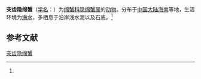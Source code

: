 {{Speciesbox
| name = 突齿隐绵蟹
| status = 
| status_system = 
| image = 
| genus = Cryptodromia
| species = protuberum
| authority = (Dai et Sung, 1981)<ref name='id11426'>{{cite web| url =http://www.bioinfo.cn/db05/BjdwSpecies.php?action=view&id=11426| title =突齿隐绵蟹| work =《中国动物物种编目数据库》| publisher =中国科学院微生物研究所| author =中国科学院动物研究所| accessdate =2009-04-28| deadurl =yes| archiveurl =https://web.archive.org/web/20160305002917/http://www.bioinfo.cn/db05/BjdwSpecies.php?action=view&id=11426| archivedate =2016-03-05}}</ref>
}}

'''突齿隐绵蟹'''（[[学名|学名]]：{{lang|la|''Cryptodromia protuberum''}}）为[[绵蟹科|绵蟹科]][[隐绵蟹属|隐绵蟹属]]的[[动物|动物]]。分布于[[中国大陆|中国大陆]][[海南|海南]]等地，生活环境为[[海水|海水]]，多栖息于沿岸浅水泥以及石底。<ref name='id11426'/>

== 参考文献 ==
{{reflist}}

{{Wikispecies|Cryptodromia protuberum}}

[[Category:隐绵蟹属|突齿隐绵蟹]]


{{螃蟹小作品}}